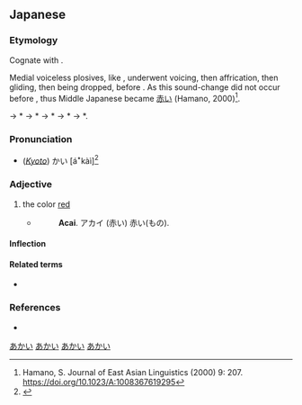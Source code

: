 ==Japanese==
{{ja-kanjitab|あか|sort=あかい|yomi=kun}}

===Etymology===
{{ja-adj-ku|赤し|aka}} Cognate with {{m|ja|明るい|tr=akarui||bright}}.

Medial voiceless plosives, like {{IPAchar|/-k-/}}, underwent voicing, then affrication, then gliding, then being dropped, before {{IPAchar|/-i, -u, -e, -o/}}. As this sound-change did not occur before {{IPAchar|/-a/}}, thus Middle Japanese {{IPAchar|/akaki/}} became {{IPAchar|/akai/}} [[赤い]] (Hamano, 2000)<ref>Hamano, S. Journal of East Asian Linguistics (2000) 9: 207. https://doi.org/10.1023/A:1008367619295</ref>.

{{IPAfont|⟨akaki<sub>1</sub>⟩}} → *{{IPAfont|/akakʲi/}} → *{{IPAfont|/akagʲi/}} → *{{IPAfont|/akaɣi/}} → *{{IPAfont|/akaji/}} → *{{IPAfont|/akai/}}.

===Pronunciation===
{{ja-pron|yomi=k|あかい|acc=0|acc_ref=SMK2}}
* (''[[w:Kansai dialect|Kyoto]]'') {{overline|あ}}かい [áꜜkàì]<ref>{{R:Keihankei}}</ref>

===Adjective===
{{ja-adj|infl=い|あかい}}

# the color [[red]]
#* {{RQ:Nippo Jisho|9}}
#*: '''Acai'''. アカイ (赤い) 赤い(もの).

====Inflection====
{{ja-i|あか}}

====Related terms====
* {{l|ja|赤|tr=aka}}

===References===
<references/>
* {{R:Nippo Jisho}}

[[Category:Japanese basic words|あかい]]
[[Category:ja:Colors|あかい]]
[[Category:ja:JLPT-5|あかい]]
[[Category:ja:Reds|あかい]]